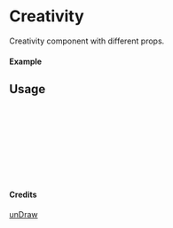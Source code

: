
<Meta of={Creativity} title="unDraw/Creativity" />

# Creativity

Creativity component with different props.

#### Example

<Canvas of={Creativity.Primary} />

## Usage

```ts
import { Creativity } from "yadl-ui";

const Example = () => {
  return (
      <Creativity />
  );
};

export default Example;
```

#### Credits
[unDraw](https://undraw.co/illustrations)
